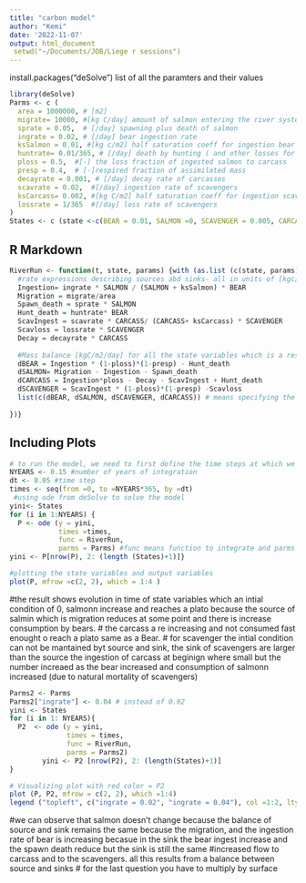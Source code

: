 ```yaml
---
title: "carbon model"
author: "Kemi"
date: '2022-11-07'
output: html_document
 setwd("~/Documents/JOB/Liege r sessions")
---
```

install.packages("deSolve")
list of all the paramters and their values
```r
library(deSolve)
Parms <- c (
  area = 1000000, # [m2]
  migrate= 10000, #[kg C/day] amount of salmon entering the river system
  sprate = 0.05,  # [/day] spawning plus death of salmon
  ingrate = 0.02, # [/day] bear ingestion rate
  ksSalmon = 0.01, #[kg c/m2] half saturation coeff for ingestion bear
  huntrate= 0.01/365, # [/day] death by hunting ( and other losses for bear)
  ploss = 0.5,  #[-] the loss fraction of ingested salmon to carcass
  presp = 0.4,  # [-]respired fraction of assimilated mass
  decayrate = 0.001, # [/day] decay rate of carcasses
  scavrate = 0.02,  #[/day] ingestion rate of scavengers
  ksCarcass= 0.002, #[kg C/m2] half saturation coeff for ingestion scavenger
  lossrate = 1/365  #[/day] loss rate of scavengers
)
States <- c (state <-c(BEAR = 0.01, SALMON =0, SCAVENGER = 0.005, CARCASS = 0.001))#units = kgc/m2
```

## R Markdown



```r
RiverRun <- function(t, state, params) {with (as.list (c(state, params)),{
  #rate expressions describing sources abd sinks- all in units of [kgc/m2/day] the functions are the equations
  Ingestion= ingrate * SALMON / (SALMON + ksSalmon) * BEAR
  Migration = migrate/area
  Spawn_death = sprate * SALMON
  Hunt_death = huntrate* BEAR
  ScavIngest = scavrate * CARCASS/ (CARCASS+ ksCarcass) * SCAVENGER
  Scavloss = lossrate * SCAVENGER
  Decay = decayrate * CARCASS
  
  #Mass balance [kgC/m2/day] for all the state variables which is a result of sources- sinks
  dBEAR = Ingestion * (1-ploss)*(1-presp) - Hunt_death
  dSALMON= Migration - Ingestion - Spawn_death
  dCARCASS = Ingestion*ploss - Decay - ScavIngest + Hunt_death
  dSCAVENGER = ScavIngest * (1-ploss)*(1-presp) -Scavloss
  list(c(dBEAR, dSALMON, dSCAVENGER, dCARCASS)) # means specifying the rate of change which has to be in same order as definition of variables
 
})}
```

## Including Plots



```r
# to run the model, we need to first define the time steps at which we want to resolve the model.
NYEARS <- 0.15 #number of years of integration
dt <- 0.05 #time step
times <- seq(from =0, to =NYEARS*365, by =dt)
 #using ode from deSolve to solve the model
yini<- States 
for (i in 1:NYEARS) {
  P <- ode (y = yini,
            times =times,
            func = RiverRun,
            parms = Parms) #func means function to integrate and parms means parameters
yini <- P[nrow(P), 2: (length (States)+1)]}

#plotting the state variables and output variables
plot(P, mfrow =c(2, 2), which = 1:4 )
```
#the result shows evolution in time of state variables which an intial condition of 0, salmonn increase and reaches a plato because the source of salmin which is migration reduces at some point and there is increase consumption by bears.
# the carcass a re increasing and not consumed fast enought o reach a plato same as a Bear.
# for scavenger the intial condition can not be mantained byt source and sink, the sink of scavengers are larger than the source the ingestion of carcass at beginign where small but the number increaed as the bear increased and consumption of salmonn increased (due to natural mortality of scavengers)
```r
Parms2 <- Parms
Parms2["ingrate"] <- 0.04 # instead of 0.02
yini <- States
for (i in 1: NYEARS){
  P2  <- ode (y = yini,
              times = times,
              func = RiverRun,
              parms = Parms2)
        yini <- P2 [nrow(P2), 2: (length(States)+1)]
}

# Visualizing plot with red color = P2
plot (P, P2, mfrow = c(2, 2), which =1:4)
legend ("topleft", c("ingrate = 0.02", "ingrate = 0.04"), col =1:2, lty = 1:2)
```
#we can observe that salmon doesn't change because the balance of source and sink remains the same because the migration, and the ingestion rate of bear is increasing becasue in the sink the bear ingest increase and the  spawn death reduce but the sink is still the same
#increased flow to carcass and to the scavengers. all this results from a balance between source and sinks
# for the last question you have to multiply by surface